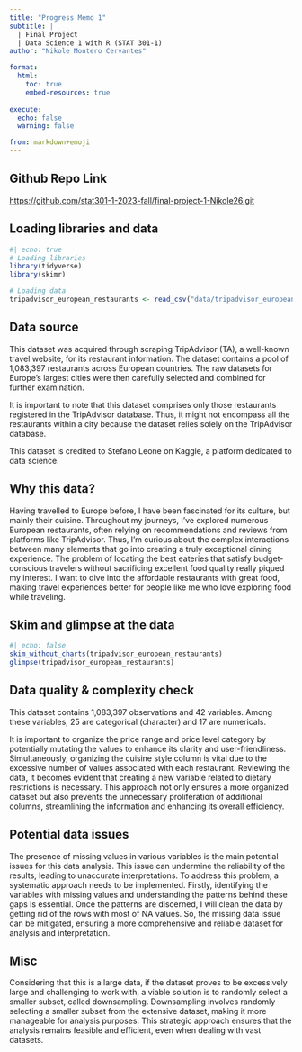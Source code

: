 ```yaml
---
title: "Progress Memo 1"
subtitle: |
  | Final Project 
  | Data Science 1 with R (STAT 301-1)
author: "Nikole Montero Cervantes"

format:
  html:
    toc: true
    embed-resources: true
    
execute:
  echo: false
  warning: false

from: markdown+emoji 
---
```

  
::: {.callout-tip icon=false}

## Github Repo Link

[https://github.com/stat301-1-2023-fall/final-project-1-Nikole26.git](https://github.com/stat301-1-2023-fall/final-project-1-Nikole26.git)

:::


## Loading libraries and data

```r
#| echo: true
# Loading libraries 
library(tidyverse)
library(skimr)

# Loading data 
tripadvisor_european_restaurants <- read_csv("data/tripadvisor_european_restaurants.csv")
```


## Data source

This dataset was acquired through scraping TripAdvisor (TA), a well-known travel website, for its restaurant information. The dataset contains a pool of 1,083,397 restaurants across European countries. The raw datasets for Europe's largest cities were then carefully selected and combined for further examination.

It is important to note that this dataset comprises only those restaurants registered in the TripAdvisor database. Thus, it might not encompass all the restaurants within a city because the dataset relies solely on the TripAdvisor database.

This dataset is credited to Stefano Leone on Kaggle, a platform dedicated to data science.

## Why this data?

Having travelled to Europe before, I have been fascinated for its culture, but mainly their cuisine. Throughout my journeys, I've explored numerous European restaurants, often relying on recommendations and reviews from platforms like TripAdvisor. Thus, I'm curious about the complex interactions between many elements that go into creating a truly exceptional dining experience. The problem of locating the best eateries that satisfy budget-conscious travelers without sacrificing excellent food quality really piqued my interest. I want to dive into the affordable restaurants with great food, making travel experiences better for people like me who love exploring food while traveling.

## Skim and glimpse at the data

```r
#| echo: false
skim_without_charts(tripadvisor_european_restaurants)
glimpse(tripadvisor_european_restaurants)
```


## Data quality & complexity check

This dataset contains 1,083,397 observations and 42 variables. Among these variables, 25 are categorical (character) and 17 are numericals. 

It is important to organize the price range and price level category by potentially mutating the values to enhance its clarity and user-friendliness. Simultaneously, organizing the cuisine style column is vital due to the excessive number of values associated with each restaurant. Reviewing the data, it becomes evident that creating a new variable related to dietary restrictions is necessary. This approach not only ensures a more organized dataset but also prevents the unnecessary proliferation of additional columns, streamlining the information and enhancing its overall efficiency.

## Potential data issues

The presence of missing values in various variables is the main potential issues for this data analysis. This issue can undermine the reliability of the results, leading to unaccurate interpretations. To address this problem, a systematic approach needs to be implemented. Firstly, identifying the variables with missing values and understanding the patterns behind these gaps is essential. Once the patterns are discerned, I will clean the data by getting rid of the rows with most of NA values. So, the missing data issue can be mitigated, ensuring a more comprehensive and reliable dataset for analysis and interpretation.


## Misc

Considering that this is a large data, if the dataset proves to be excessively large and challenging to work with, a viable solution is to randomly select a smaller subset, called downsampling. Downsampling involves randomly selecting a smaller subset from the extensive dataset, making it more manageable for analysis purposes. This strategic approach ensures that the analysis remains feasible and efficient, even when dealing with vast datasets. 